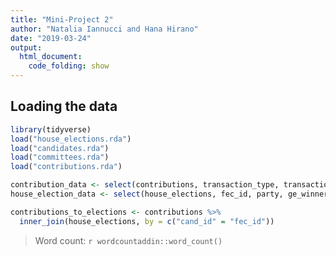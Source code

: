```yaml
---
title: "Mini-Project 2"
author: "Natalia Iannucci and Hana Hirano"
date: "2019-03-24"
output: 
  html_document:
    code_folding: show
---
```



## Loading the data



```r
library(tidyverse)
load("house_elections.rda")
load("candidates.rda")
load("committees.rda")
load("contributions.rda")
```


```r
contribution_data <- select(contributions, transaction_type, transaction_amt, cand_id)
house_election_data <- select(house_elections, fec_id, party, ge_winner)
```


```r
contributions_to_elections <- contributions %>%
  inner_join(house_elections, by = c("cand_id" = "fec_id"))

```

> Word count: `r wordcountaddin::word_count()`

